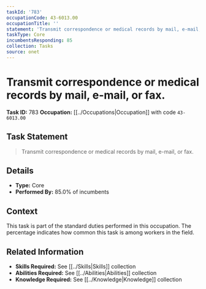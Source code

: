 ```yaml
---
taskId: '783'
occupationCode: 43-6013.00
occupationTitle: ''
statement: 'Transmit correspondence or medical records by mail, e-mail, or fax.'
taskType: Core
incumbentsResponding: 85
collection: Tasks
source: onet
---
```

# Transmit correspondence or medical records by mail, e-mail, or fax.

**Task ID:** 783
**Occupation:** [[../Occupations|Occupation]] with code `43-6013.00`

## Task Statement

> Transmit correspondence or medical records by mail, e-mail, or fax.

## Details

- **Type:** Core
- **Performed By:** 85.0% of incumbents

## Context

This task is part of the standard duties performed in this occupation. The percentage indicates how common this task is among workers in the field.

## Related Information

- **Skills Required:** See [[../Skills|Skills]] collection
- **Abilities Required:** See [[../Abilities|Abilities]] collection
- **Knowledge Required:** See [[../Knowledge|Knowledge]] collection
